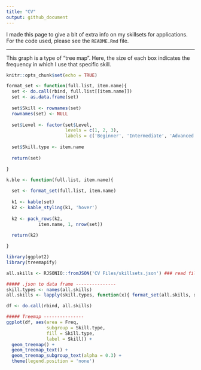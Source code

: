 ```yaml
---
title: "CV"
output: github_document
---
```


I made this page to give a bit of extra info on my skillsets for applications. For the code used, please see the `README.Rmd` file.

-----

This graph is a type of "tree map". Here, the size of each box indicates the frequency in which I use that specific skill.

```r
knitr::opts_chunk$set(echo = TRUE)
```

```r
format_set <- function(full.list, item.name){
  set <- do.call(rbind, full.list[[item.name]])
  set <- as.data.frame(set)
  
  set$Skill <- rownames(set)
  rownames(set) <- NULL
  
  set$Level <- factor(set$Level,
                      levels = c(1, 2, 3),
                      labels = c('Beginner', 'Intermediate', 'Advanced'))
  
  set$Skill.type <- item.name
  
  return(set)

}

k.ble <- function(full.list, item.name){
  
  set <- format_set(full.list, item.name)
  
  k1 <- kable(set)
  k2 <- kable_styling(k1, 'hover')
  
  k2 <- pack_rows(k2, 
            item.name, 1, nrow(set))
  
  return(k2)

}

```

```r
library(ggplot2)
library(treemapify)

all.skills <- RJSONIO::fromJSON('CV Files/skillsets.json') ### read file

##### .json to data frame ---------------
skill.types <- names(all.skills)
all.skills <- lapply(skill.types, function(x){ format_set(all.skills, x) })

df <- do.call(rbind, all.skills)

##### Treemap ---------------
ggplot(df, aes(area = Freq,
               subgroup = Skill.type,
               fill = Skill.type,
               label = Skill)) +
  geom_treemap() +
  geom_treemap_text() +
  geom_treemap_subgroup_text(alpha = 0.3) +
  theme(legend.position = 'none')
```
